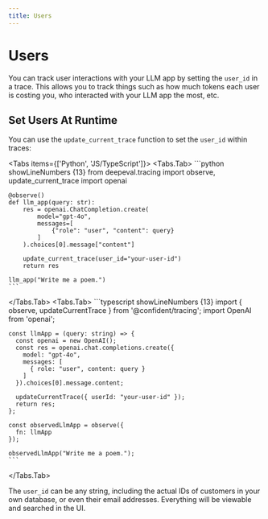 ```yaml
---
title: Users
---
```



# Users

You can track user interactions with your LLM app by setting the `user_id` in a trace. This allows you to track things such as how much tokens each user is costing you, who interacted with your LLM app the most, etc.

## Set Users At Runtime

You can use the `update_current_trace` function to set the `user_id` within traces:

<Tabs items={['Python', 'JS/TypeScript']}>
  <Tabs.Tab>
    ```python showLineNumbers {13}
    from deepeval.tracing import observe, update_current_trace
    import openai
    
    @observe()
    def llm_app(query: str):
        res = openai.ChatCompletion.create(
            model="gpt-4o",
            messages=[
                {"role": "user", "content": query}
            ]
        ).choices[0].message["content"]

        update_current_trace(user_id="your-user-id")
        return res
    
    llm_app("Write me a poem.")
    ```
  </Tabs.Tab>
  <Tabs.Tab>
    ```typescript showLineNumbers {13}
    import { observe, updateCurrentTrace } from '@confident/tracing';
    import OpenAI from 'openai';
    
    const llmApp = (query: string) => {
      const openai = new OpenAI();
      const res = openai.chat.completions.create({
        model: "gpt-4o",
        messages: [
          { role: "user", content: query }
        ]
      }).choices[0].message.content;
      
      updateCurrentTrace({ userId: "your-user-id" });
      return res;
    };
    
    const observedLlmApp = observe({
      fn: llmApp
    });
    
    observedLlmApp("Write me a poem.");
    ```
  </Tabs.Tab>
</Tabs>

The `user_id` can be any string, including the actual IDs of customers in your own database, or even their email addresses. Everything will be viewable and searched in the UI.
